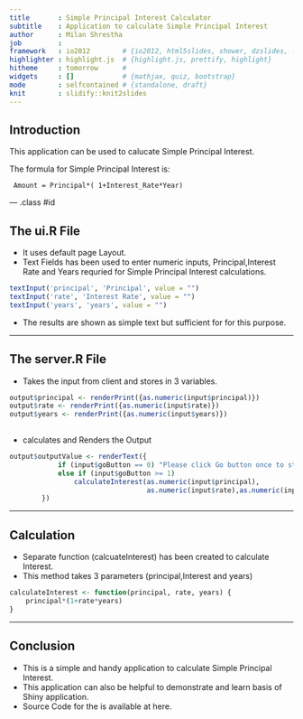```yaml
---
title       : Simple Principal Interest Calculator 
subtitle    : Application to calculate Simple Principal Interest
author      : Milan Shrestha
job         : 
framework   : io2012        # {io2012, html5slides, shower, dzslides, ...}
highlighter : highlight.js  # {highlight.js, prettify, highlight}
hitheme     : tomorrow      # 
widgets     : []            # {mathjax, quiz, bootstrap}
mode        : selfcontained # {standalone, draft}
knit        : slidify::knit2slides
---
```


## Introduction

This application can be used to calucate Simple Principal Interest.

The formula for Simple Principal Interest is:

     Amount = Principal*( 1+Interest_Rate*Year) 


--- .class #id 

## The ui.R File

* It uses default page Layout.
* Text Fields has been used to enter numeric inputs, Principal,Interest Rate and Years requried for Simple Principal Interest calculations.
```r
textInput('principal', 'Principal', value = "")
textInput('rate', 'Interest Rate', value = "")
textInput('years', 'years', value = "")
```

* The results are shown as simple text but sufficient for for this purpose.

---

## The server.R File

* Takes the input from client and stores in 3 variables.

```r
output$principal <- renderPrint({as.numeric(input$principal)})
output$rate <- renderPrint({as.numeric(input$rate)})
output$years <- renderPrint({as.numeric(input$years)})
        
```
* calculates and Renders the Output

```r
output$outputValue <- renderText({
            if (input$goButton == 0) "Please click Go button once to start calulating Interest"
            else if (input$goButton >= 1) 
                calculateInterest(as.numeric(input$principal),
                                  as.numeric(input$rate),as.numeric(input$years))
        })
```

---

## Calculation

* Separate function (calcuateInterest) has been created to calculate Interest. 
* This method takes 3 parameters (principal,Interest and years)

```r
calculateInterest <- function(principal, rate, years) {
    principal*(1+rate*years)
}
```

----

## Conclusion

* This is a simple and handy application to calculate Simple Principal Interest.
* This application can also be helpful to demonstrate and learn basis of Shiny application.
* Source Code for the is available at here.

